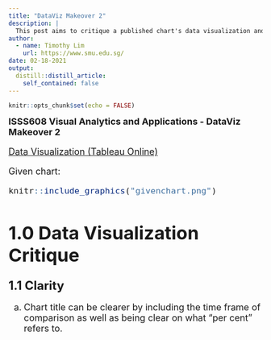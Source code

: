```yaml
---
title: "DataViz Makeover 2"
description: |
  This post aims to critique a published chart's data visualization and aesthetics, and in turn propose and design a new chart that can better visualize the findings from the report. 
author:
  - name: Timothy Lim
    url: https://www.smu.edu.sg/
date: 02-18-2021
output:
  distill::distill_article:
    self_contained: false
---
```



```r
knitr::opts_chunk$set(echo = FALSE)
```

<font size="4.5">**ISSS608 Visual Analytics and Applications - DataViz Makeover 2**
<font size="4">

[Data Visualization (Tableau Online)](https://public.tableau.com/profile/timothy.lim1214#!/vizhome/DataVizMakeover2_16136340047980/Dashboard1?publish=yes)

Given chart:

```r
knitr::include_graphics("givenchart.png")
```

# 1.0 Data Visualization Critique

<font size="5"> **1.1 Clarity**
<font size="4">

a) Chart title can be clearer by including the time frame of comparison as well as being clear on what “per cent” refers to. 

